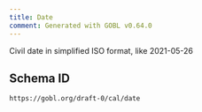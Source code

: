 ```yaml
---
title: Date
comment: Generated with GOBL v0.64.0
---
```


Civil date in simplified ISO format, like 2021-05-26

## Schema ID

`https://gobl.org/draft-0/cal/date`

